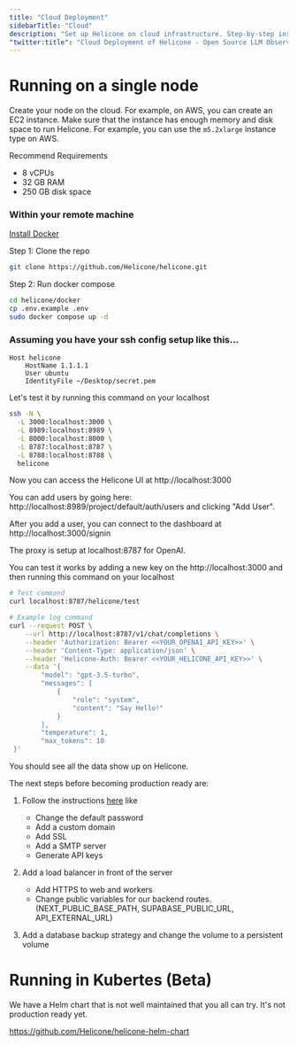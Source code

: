 ```yaml
---
title: "Cloud Deployment"
sidebarTitle: "Cloud"
description: "Set up Helicone on cloud infrastructure. Step-by-step instructions for deploying the LLM observability platform on a single node or Kubernetes cluster in the cloud."
"twitter:title": "Cloud Deployment of Helicone - Open Source LLM Observability"
---
```


# Running on a single node

Create your node on the cloud. For example, on AWS, you can create an EC2 instance.
Make sure that the instance has enough memory and disk space to run Helicone.
For example, you can use the `m5.2xlarge` instance type on AWS.

Recommend Requirements

- 8 vCPUs
- 32 GB RAM
- 250 GB disk space

### Within your remote machine

[Install Docker](https://docs.docker.com/engine/install/)

Step 1: Clone the repo

```bash
git clone https://github.com/Helicone/helicone.git
```

Step 2: Run docker compose

```bash
cd helicone/docker
cp .env.example .env
sudo docker compose up -d
```

### Assuming you have your ssh config setup like this...

```
Host helicone
    HostName 1.1.1.1
    User ubuntu
    IdentityFile ~/Desktop/secret.pem
```

Let's test it by running this command on your localhost

```bash
ssh -N \
  -L 3000:localhost:3000 \
  -L 8989:localhost:8989 \
  -L 8000:localhost:8000 \
  -L 8787:localhost:8787 \
  -L 8788:localhost:8788 \
  helicone
```

Now you can access the Helicone UI at http://localhost:3000

You can add users by going here: http://localhost:8989/project/default/auth/users
and clicking "Add User".

After you add a user, you can connect to the dashboard at http://localhost:3000/signin

The proxy is setup at localhost:8787 for OpenAI.

You can test it works by adding a new key on the http://localhost:3000 and then running this command on your localhost

```bash
# Test command
curl localhost:8787/helicone/test

# Example log command
curl --request POST \
    --url http://localhost:8787/v1/chat/completions \
    --header 'Authorization: Bearer <<YOUR_OPENAI_API_KEY>>' \
    --header 'Content-Type: application/json' \
    --header 'Helicone-Auth: Bearer <<YOUR_HELICONE_API_KEY>>' \
    --data '{
        "model": "gpt-3.5-turbo",
        "messages": [
            {
                "role": "system",
                "content": "Say Hello!"
            }
        ],
        "temperature": 1,
        "max_tokens": 10
 }'
```

You should see all the data show up on Helicone.

The next steps before becoming production ready are:

1. Follow the instructions [here](https://supabase.com/docs/guides/self-hosting/docker#securing-the-dashboard) like

   - Change the default password
   - Add a custom domain
   - Add SSL
   - Add a SMTP server
   - Generate API keys

2. Add a load balancer in front of the server

   - Add HTTPS to web and workers
   - Change public variables for our backend routes. (NEXT_PUBLIC_BASE_PATH, SUPABASE_PUBLIC_URL, API_EXTERNAL_URL)

3. Add a database backup strategy and change the volume to a persistent volume

# Running in Kubertes (Beta)

We have a Helm chart that is not well maintained that you all can try. It's not production ready yet.

https://github.com/Helicone/helicone-helm-chart
